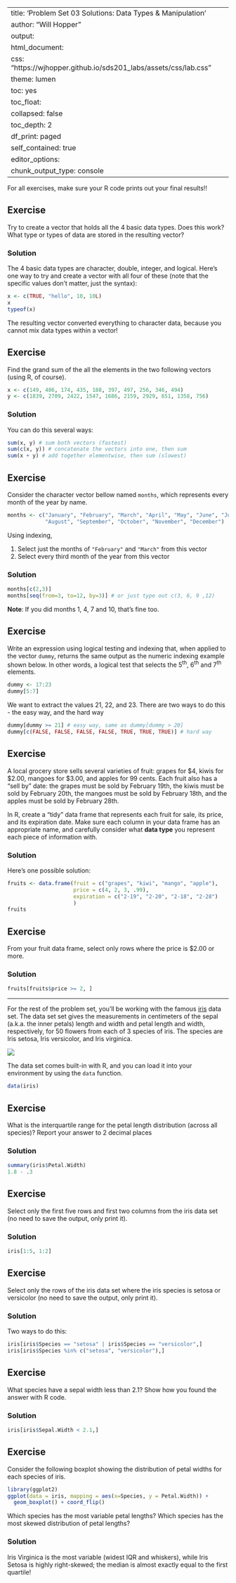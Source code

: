 
---
title: 'Problem Set 03 Solutions: Data Types & Manipulation'
author: "Will Hopper"
output:
  html_document:
    css: "https://wjhopper.github.io/sds201_labs/assets/css/lab.css"
    theme: lumen
    toc: yes
    toc_float:
      collapsed: false
    toc_depth: 2
    df_print: paged
    self_contained: true
editor_options: 
  chunk_output_type: console
---

<div class="attention">
For all exercises, make sure your R code prints out your final results!!
</div>

## Exercise

Try to create a vector that holds all the 4 basic data types. Does this work? What type or types of data are stored in the resulting vector?

### Solution

The 4 basic data types are character, double, integer, and logical. Here's one way to try and create a vector with all four of these (note that the specific values don't matter, just the syntax):

```r
x <- c(TRUE, "hello", 10, 10L)
x
typeof(x)
```

The resulting vector converted everything to character data, because you cannot mix data types within a vector!

## Exercise
Find the grand sum of the all the elements in the two following vectors (using R, of course).

```r
x <- c(149, 486, 174, 435, 188, 397, 497, 256, 346, 494)
y <- c(1839, 2709, 2422, 1547, 1686, 2159, 2929, 651, 1358, 756)
```

### Solution
You can do this several ways:
```r
sum(x, y) # sum both vectors (fastest)
sum(c(x, y)) # concatenate the vectors into one, then sum
sum(x + y) # add together elementwise, then sum (slowest)
```

## Exercise
Consider the character vector bellow named `months`, which represents every month of the year by name.

```r
months <- c("January", "February", "March", "April", "May", "June", "July",
            "August", "September", "October", "November", "December")
```

Using indexing, 

1. Select just the months of `"February"` and `"March"` from this vector
2. Select every third month of the year from this vector

### Solution
```r
months[c(2,3)]
months[seq(from=3, to=12, by=3)] # or just type out c(3, 6, 9 ,12)
```

**Note**: If you did months 1, 4, 7 and 10, that's fine too.

## Exercise

Write an expression using logical testing and indexing that, when applied to the vector `dummy`, returns the same output as the numeric indexing example shown below. In other words, a logical test that selects the 5^th^, 6^th^ and 7^th^ elements.

```r
dummy <- 17:23
dummy[5:7]
```

We want to extract the values 21, 22, and 23. There are two ways to do this - the easy way, and the hard way
```r
dummy[dummy >= 21] # easy way, same as dummy[dummy > 20]
dummy[c(FALSE, FALSE, FALSE, FALSE, TRUE, TRUE, TRUE)] # hard way
```

## Exercise
A local grocery store sells several varieties of fruit: grapes for $4, kiwis for $2.00, mangoes for $3.00, and apples for 99 cents. Each fruit also has a "sell by" date: the grapes must be sold by February 19th, the kiwis must be sold by February 20th, the mangoes must be sold by February 18th, and the apples must be sold by February 28th. 

In R, create a "tidy" data frame that represents each fruit for sale, its price, and its expiration date. Make sure each column in your data frame has an appropriate name, and carefully consider what **data type** you represent each piece of information with.

### Solution
Here's one possible solution:
```r
fruits <- data.frame(fruit = c("grapes", "kiwi", "mango", "apple"),
                     price = c(4, 2, 3, .99),
                     expiration = c("2-19", "2-20", "2-18", "2-28")
                     )
fruits
```

## Exercise
From your fruit data frame, select only rows where the price is $2.00 or more.

### Solution
```r
fruits[fruits$price >= 2, ]
```

***

For the rest of the problem set, you'll be working with the famous [iris](https://en.wikipedia.org/wiki/Iris_flower_data_set) data set. The data set set gives the measurements in centimeters of the sepal (a.k.a. the inner petals) length and width and petal length and width, respectively, for 50 flowers from each of 3 species of iris. The species are Iris setosa, Iris versicolor, and Iris virginica.

![](https://upload.wikimedia.org/wikipedia/commons/thumb/4/41/Iris_versicolor_3.jpg/440px-Iris_versicolor_3.jpg)

The data set comes built-in with R, and you can load it into your environment by using the `data` function.

```r
data(iris)
```

## Exercise
What is the interquartile range for the petal length distribution (across all species)? Report your answer to 2 decimal places

### Solution
```r
summary(iris$Petal.Width)
1.8 - .3
```

## Exercise

Select only the first five rows and first two columns from the iris data set (no need to save the output, only print it).

### Solution
```r
iris[1:5, 1:2]
```

## Exercise
Select only the rows of the iris data set where the iris species is setosa or versicolor (no need to save the output, only print it).

### Solution
Two ways to do this:
```r
iris[iris$Species == "setosa" | iris$Species == "versicolor",]
iris[iris$Species %in% c("setosa", "versicolor"),] 
```

## Exercise
What species have a sepal width less than 2.1? Show how you found the answer with R code.

### Solution
```r
iris[iris$Sepal.Width < 2.1,]
```

## Exercise
Consider the following boxplot showing the distribution of petal widths for each species of iris.

```r
library(ggplot2)
ggplot(data = iris, mapping = aes(x=Species, y = Petal.Width)) +
  geom_boxplot() + coord_flip()
```

Which species has the most variable petal lengths? Which species has the most skewed distribution of petal lengths?

### Solution
Iris Virginica is the most variable (widest IQR and whiskers), while Iris Setosa is highly right-skewed; the median is almost exactly equal to the first quartile!